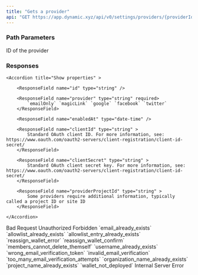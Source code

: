 ```yaml
---
title: "Gets a provider"
api: "GET https://app.dynamic.xyz/api/v0/settings/providers/{providerId}"
---
```


### Path Parameters

<ParamField path="providerId" type="string" required>
  ID of the provider
</ParamField>

### Responses

<Tabs>

<Tab title="🟢 200">

<ResponseField name="providers" type="array of objects" >

    <Accordion title="Show properties" >

        <ResponseField name="id" type="string" />

        <ResponseField name="provider" type="string" required>
            `emailOnly` `magicLink` `google` `facebook` `twitter`
        </ResponseField>

        <ResponseField name="enabledAt" type="date-time" />

        <ResponseField name="clientId" type="string" >
            Standard OAuth client ID. For more information, see: https://www.oauth.com/oauth2-servers/client-registration/client-id-secret/
        </ResponseField>

        <ResponseField name="clientSecret" type="string" >
            Standard OAuth client secret key. For more information, see: https://www.oauth.com/oauth2-servers/client-registration/client-id-secret/
        </ResponseField>

        <ResponseField name="providerProjectId" type="string" >
            Some providers require additional information, typically called a project ID or site ID
        </ResponseField>

    </Accordion>

</ResponseField>

</Tab>

<Tab title="🔴 400">
Bad Request

  <ResponseField name="error" type="string" />
</Tab>

<Tab title="🔴 401">
Unauthorized

  <ResponseField name="error" type="string" />
</Tab>

<Tab title="🔴 403">
Forbidden

  <ResponseField name="error" type="string" />
</Tab>

<Tab title="🔴 422">
  <ResponseField name="code" type="string">
    `email_already_exists` `allowlist_already_exists`
    `allowlist_entry_already_exists` `reassign_wallet_error`
    `reassign_wallet_confirm` `members_cannot_delete_themself`
    `username_already_exists` `wrong_email_verification_token`
    `invalid_email_verification` `too_many_email_verification_attempts`
    `organization_name_already_exists` `project_name_already_exists`
    `wallet_not_deployed`
  </ResponseField>
</Tab>

<Tab title="🔴 500">
Internal Server Error

  <ResponseField name="error" type="string" />
</Tab>

</Tabs>
